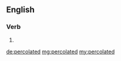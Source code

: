 ==English==

===Verb===
{{head|en|verb form}}

# {{en-past of|percolate}}

[[de:percolated]]
[[mg:percolated]]
[[my:percolated]]
